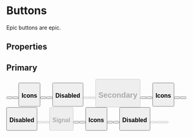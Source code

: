 
<Meta
  title="Components/Buttons"
  component={Button}
/>

# Buttons

Epic buttons are epic.

## Properties

<ArgsTable of={Button} />

## Primary

<Canvas>
  <Button variant="primary" size="large" label="Button" />
  <Button variant="primary" size="medium" label="Button" />
  <Button variant="primary" size="small" label="Button" />
</Canvas>

### Icons

<Canvas>
  <Button variant="primary" size="large" icon="trophy" label="Button" />
  <Button variant="primary" size="medium" icon="trophy" label="Button" />
  <Button variant="primary" size="small" icon="trophy" label="Button" />
</Canvas>

### Disabled

<Canvas>
  <Button variant="primary" size="large" icon="trophy" label="Button" disabled />
  <Button variant="primary" size="medium" icon="trophy" label="Button" disabled />
  <Button variant="primary" size="small" icon="trophy" label="Button" disabled />
</Canvas>

## Secondary

<Canvas>
  <Button variant="secondary" size="large" label="Button" />
  <Button variant="secondary" size="medium" label="Button" />
  <Button variant="secondary" size="small" label="Button" />
</Canvas>

### Icons

<Canvas>
  <Button variant="secondary" size="large" icon="trophy" label="Button" />
  <Button variant="secondary" size="medium" icon="trophy" label="Button" />
  <Button variant="secondary" size="small" icon="trophy" label="Button" />
</Canvas>

### Disabled

<Canvas>
  <Button variant="secondary" size="large" icon="trophy" label="Button" disabled />
  <Button variant="secondary" size="medium" icon="trophy" label="Button" disabled />
  <Button variant="secondary" size="small" icon="trophy" label="Button" disabled />
</Canvas>

### Signal

<Canvas>
  <Button variant="signal" size="large" label="Button" />
  <Button variant="signal" size="medium" label="Button" />
  <Button variant="signal" size="small" label="Button" />
</Canvas>

### Icons

<Canvas>
  <Button variant="signal" size="large" icon="trophy" label="Button" />
  <Button variant="signal" size="medium" icon="trophy" label="Button" />
  <Button variant="signal" size="small" icon="trophy" label="Button" />
</Canvas>

### Disabled

<Canvas>
  <Button variant="signal" size="large" icon="trophy" label="Button" disabled />
  <Button variant="signal" size="medium" icon="trophy" label="Button" disabled />
  <Button variant="signal" size="small" icon="trophy" label="Button" disabled />
</Canvas>
